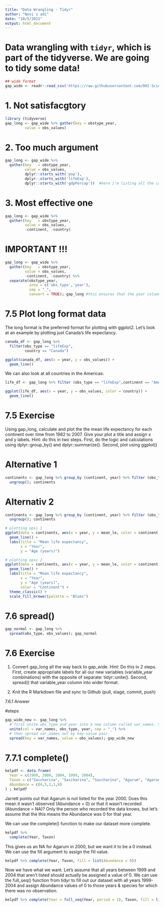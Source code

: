 ```yaml
---
title: "Data Wrangling - Tidyr"
author: "Novi s adi"
date: "10/5/2021"
output: html_document
---
```


# Data wrangling with `tidyr`, which is part of the tidyverse. We are going to tidy some data!

```r
## wide format
gap_wide <- readr::read_csv('https://raw.githubusercontent.com/OHI-Science/data-science-training/master/data/gapminder_wide.csv')
```
# 1. Not satisfacgtory
```r
library (tidyverse)
gap_long <- gap_wide %>% gather(key = obstype_year,
         value = obs_values)
```

# 2. Too much argument
```r
gap_long <- gap_wide %>% 
  gather(key   = obstype_year,
         value = obs_values,
         dplyr::starts_with('pop'),
         dplyr::starts_with('lifeExp'),
         dplyr::starts_with('gdpPercap'))  #here i'm listing all the columns to use in gather
```

# 3. Most effective one
```r
gap_long <- gap_wide %>% 
  gather(key   = obstype_year,
         value = obs_values,
         -continent, -country)
```

# IMPORTANT !!!
```r
gap_long <- gap_wide %>% 
  gather(key   = obstype_year,
         value = obs_values,
         -continent, -country) %>%
  separate(obstype_year,
           into = c('obs_type','year'),
           sep = "_",
           convert = TRUE); gap_long #this ensures that the year column is an integer rather than a character
```

# 7.5 Plot long format data
The long format is the preferred format for plotting with ggplot2. Let’s look at an example by plotting just Canada’s life expectancy.

```r
canada_df <- gap_long %>%
  filter(obs_type == "lifeExp",
         country == "Canada")
```

```r
ggplot(canada_df, aes(x = year, y = obs_values)) +
  geom_line()
```

We can also look at all countries in the Americas:

```r
life_df <- gap_long %>% filter (obs_type == "lifeExp",continent == "Americas")
```

```r
ggplot(life_df, aes(x = year, y = obs_values, color = country)) +
  geom_line()
```

# 7.5 Exercise

Using gap_long, calculate and plot the the mean life expectancy for each continent over time from 1982 to 2007. Give your plot a title and assign x and y labels. Hint: do this in two steps. First, do the logic and calculations using dplyr::group_by() and dplyr::summarize(). Second, plot using ggplot()

# Alternative 1
```r
continents <- gap_long %>% group_by (continent, year) %>% filter (obs_type == "lifeExp", year >= 1982 & year <= 2007) %>% summarize(mean_le = mean(obs_values)) %>% 
  ungroup(); continents
```

# Alternativ 2
```r
continents <- gap_long %>% group_by (continent, year) %>% filter (obs_type == "lifeExp", year >= 1982 & year <= 2007) %>% summarize(mean_le = mean(obs_values)) %>% arrange (desc (mean_le)) %>%
  ungroup(); continents
```
```r
# plotting opsi 1
ggplot(data = continents, aes(x = year, y = mean_le, color = continent)) + 
  geom_line() +
  labs(title = "Mean life expectancy",
       x = "Year",
       y = "Age (years)") 
```

```r
# plotting opsi 2
ggplot(data = continents, aes(x = year, y = mean_le, color = continent)) + 
  geom_line() +
  labs(title = "Mean life expectancy",
       x = "Year",
       y = "Age (years)",
       color = "Continent") +
  theme_classic() +
  scale_fill_brewer(palette = "Blues")  
```

# 7.6 spread()

```r
gap_normal <- gap_long %>% 
  spread(obs_type, obs_values); gap_normal
```

# 7.6 Exercise

1. Convert gap_long all the way back to gap_wide. Hint: Do this in 2 steps. First, create appropriate labels for all our new variables (variable_year combinations) with the opposite of separate: tidyr::unite(). Second, spread() that variable_year column into wider format.

2. Knit the R Markdown file and sync to Github (pull, stage, commit, push)

7.6.1 Answer

#steps 
```r
gap_wide_new <- gap_long %>% 
  # first unite obs_type and year into a new column called var_names. Separate by _
  unite(col = var_names, obs_type, year, sep = "_") %>% 
  # then spread var_names out by key-value pair.
  spread(key = var_names, value = obs_values); gap_wide_new
```

# 7.7.1 complete()

```r
kelpdf <- data.frame(
  Year = c(1999, 2000, 2004, 1999, 2004),
  Taxon = c("Saccharina", "Saccharina", "Saccharina", "Agarum", "Agarum"),
  Abundance = c(4,5,2,1,8)
) ; kelpdf
```

Jarrett points out that Agarum is not listed for the year 2000. Does this mean it wasn’t observed (Abundance = 0) or that it wasn’t recorded (Abundance = NA)? Only the person who recorded the data knows, but let’s assume that the this means the Abundance was 0 for that year.

We can use the complete() function to make our dataset more complete.

```r
kelpdf %>% 
  complete(Year, Taxon)
```

This gives us an NA for Agarum in 2000, but we want it to be a 0 instead. We can use the fill argument to assign the fill value.

```r
kelpdf %>% complete(Year, Taxon, fill = list(Abundance = 0))
```
Now we have what we want. Let’s assume that all years between 1999 and 2004 that aren’t listed should actually be assigned a value of 0. We can use the full_seq() function from tidyr to fill out our dataset with all years 1999-2004 and assign Abundance values of 0 to those years & species for which there was no observation.

```r
kelpdf %>% complete(Year = full_seq(Year, period = 1), Taxon, fill = list(Abundance = 0))
```

